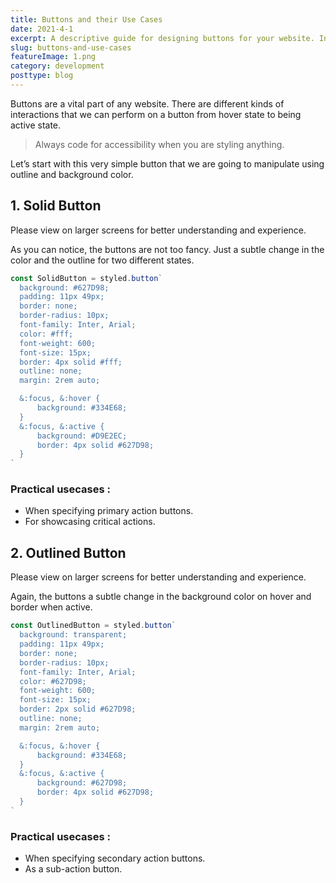 ```yaml
---
title: Buttons and their Use Cases
date: 2021-4-1
excerpt: A descriptive guide for designing buttons for your website. Includes the use cases.
slug: buttons-and-use-cases
featureImage: 1.png
category: development
posttype: blog
---
```


Buttons are a vital part of any website. There are different kinds of interactions that we can perform on a button from hover state to being active state.

<blockquote>
  <p>Always code for accessibility when you are styling anything.</p>
</blockquote>

Let’s start with this very simple button that we are going to manipulate using outline and background color.

## 1. Solid Button

<SolidButton1 children="Solid Button" />
<p class='small-text'>Please view on larger screens for better understanding and experience.</p>

As you can notice, the buttons are not too fancy. Just a subtle change in the color and the outline for two different states.

```jsx
const SolidButton = styled.button`
  background: #627D98;
  padding: 11px 49px;
  border: none;
  border-radius: 10px;
  font-family: Inter, Arial;
  color: #fff;
  font-weight: 600;
  font-size: 15px;
  border: 4px solid #fff;
  outline: none;
  margin: 2rem auto;

  &:focus, &:hover {
      background: #334E68;
  }
  &:focus, &:active {
      background: #D9E2EC;
      border: 4px solid #627D98;
  }
`
```

### Practical usecases :
- When specifying primary action buttons.
- For showcasing critical actions.

## 2. Outlined Button

<OutlinedButton1 children="Outlined Button" />
<p class='small-text'>Please view on larger screens for better understanding and experience.</p>

Again, the buttons a subtle change in the background color on hover and border when active.

```jsx
const OutlinedButton = styled.button`
  background: transparent;
  padding: 11px 49px;
  border: none;
  border-radius: 10px;
  font-family: Inter, Arial;
  color: #627D98;
  font-weight: 600;
  font-size: 15px;
  border: 2px solid #627D98;
  outline: none;
  margin: 2rem auto;

  &:focus, &:hover {
      background: #334E68;
  }
  &:focus, &:active {
      background: #627D98;
      border: 4px solid #627D98;
  }
`
```

### Practical usecases :
- When specifying secondary action buttons.
- As a sub-action button.
